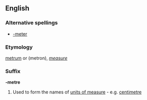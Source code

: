 ==English==

===Alternative spellings===
* [[-meter]]

===Etymology===
{{etyl|la}} [[metrum]] or {{etyl|el}} (metron), ''[[measure]]''

===Suffix===
'''-metre'''

<!--# Used to form the names of [[measuring]] [[device]]s - e.g. [[barometer]]

# Used to form the names of [[line]]s of [[feet]] in [[prosody]] - e.g. [[hexameter]]-->
# {{UK}} Used to form the names of [[unit of measure|units of measure]] - e.g. [[centimetre]]